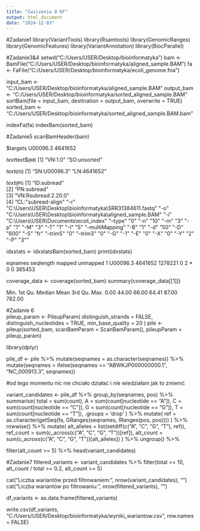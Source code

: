 ---
title: "Ćwiczenia 8 KF"
output: html_document
date: "2024-12-03"
---

#Zadanie1
library(VariantTools)
library(Rsamtools)
library(GenomicRanges)
library(GenomicFeatures)
library(VariantAnnotation)
library(BiocParallel)

#Zadanie3&4
setwd("C:/Users/USER/Desktop/bioinformatyka")
bam <- BamFile("C:/Users/USER/Desktop/bioinformatyka/aligned_sample.BAM")
fa <- FaFile("C:/Users/USER/Desktop/bioinformatyka/ecoli_genome.fna")

input_bam <- "C:/Users/USER/Desktop/bioinformatyka/aligned_sample.BAM"
output_bam <- "C:/Users/USER/Desktop/bioinformatyka/sorted_aligned_sample.BAM"
sortBam(file = input_bam, destination = output_bam, overwrite = TRUE)
sorted_bam <- "C:/Users/USER/Desktop/bioinformatyka/sorted_aligned_sample.BAM.bam"

indexFa(fa)
indexBam(sorted_bam)

#Zadanie5
scanBamHeader(bam)

$targets
U00096.3 
 4641652 

$text
$text$`@HD`
[1] "VN:1.0"      "SO:unsorted"

$text$`@SQ`
[1] "SN:U00096.3" "LN:4641652" 

$text$`@PG`
[1] "ID:subread"                                                                                                                                                                                                                                                                                                                                                                                                                                                                                              
[2] "PN:subread"                                                                                                                                                                                                                                                                                                                                                                                                                                                                                              
[3] "VN:Rsubread 2.20.0"                                                                                                                                                                                                                                                                                                                                                                                                                                                                                      
[4] "CL:\"subread-align\" \"-r\" \"C:\\Users\\USER\\Desktop\\bioinformatyka\\SRR31384611.fastq\" \"-o\" \"C:\\Users\\USER\\Desktop\\bioinformatyka\\aligned_sample.BAM\" \"-i\" \"C:\\Users\\USER\\Documents\\ecoli_index\" \"--type\" \"0\" \"-n\" \"10\" \"-m\" \"3\" \"-p\" \"1\" \"-M\" \"3\" \"-T\" \"1\" \"-I\" \"5\" \"--multiMapping\" \"-B\" \"1\" \"-d\" \"50\" \"-D\" \"600\" \"-S\" \"fr\" \"--trim5\" \"0\" \"--trim3\" \"0\" \"-G\" \"-1\" \"-E\" \"0\" \"-X\" \"0\" \"-Y\" \"2\" \"-P\" \"3\" "

idxstats <- idxstatsBam(sorted_bam)
print(idxstats)

eqnames seqlength  mapped unmapped
1 U00096.3   4641652 1278221        0
2        *         0       0   365453

coverage_data <- coverage(sorted_bam)
summary(coverage_data[[1]])

 Min. 1st Qu.  Median    Mean 3rd Qu.    Max. 
   0.00   44.00   66.00   64.41   87.00  782.00 

#Zadanie 6   
pileup_param <- PileupParam(
    distinguish_strands = FALSE,
    distinguish_nucleotides = TRUE,
    min_base_quality = 20
)
pile <- pileup(sorted_bam, scanBamParam = ScanBamParam(), pileupParam = pileup_param)

library(dplyr)

pile_df <- pile %>%
    mutate(seqnames = as.character(seqnames)) %>%
    mutate(seqnames = ifelse(seqnames == "ABWKJP000000000.1", "NC_000913.3", seqnames))
    
#od tego momentu nic nie chciało działać i nie wiedziałam jak to zmienić

variant_candidates <- pile_df %>%
    group_by(seqnames, pos) %>%
    summarise(
        total = sum(count),
        A = sum(count[nucleotide == "A"]),
        C = sum(count[nucleotide == "C"]),
        G = sum(count[nucleotide == "G"]),
        T = sum(count[nucleotide == "T"]),
        .groups = 'drop'
    ) %>%
    mutate(
        ref = as.character(getSeq(fa, GRanges(seqnames, IRanges(pos, pos))))
    ) %>%
    rowwise() %>%
    mutate(
        alt_alleles = list(setdiff(c("A", "C", "G", "T"), ref)),
        ref_count = sum(c_across(c("A", "C", "G", "T"))[ref]),
        alt_count = sum(c_across(c("A", "C", "G", "T"))[alt_alleles])
    ) %>%
    ungroup() %>%
    
filter(alt_count >= 5) %>%
head(variant_candidates)

#Zadanie7
filtered_variants <- variant_candidates %>%
    filter(total >= 10, alt_count / total >= 0.2, alt_count >= 5)

cat("Liczba wariantów przed filtrowaniem:", nrow(variant_candidates), "\n")
cat("Liczba wariantów po filtrowaniu:", nrow(filtered_variants), "\n")

df_variants <- as.data.frame(filtered_variants)

write.csv(df_variants, "C:/Users/USER/Desktop/bioinformatyka/wyniki_wariantow.csv", row.names = FALSE)
